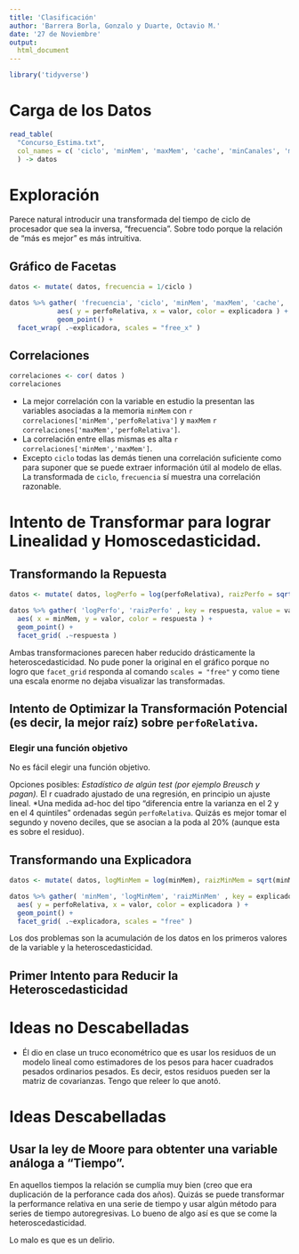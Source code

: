 ```yaml
---
title: 'Clasificación'
author: 'Barrera Borla, Gonzalo y Duarte, Octavio M.'
date: '27 de Noviembre'
output:
  html_document
---
```


```r
library('tidyverse')
```

# Carga de los Datos

```r
read_table(
  "Concurso_Estima.txt",
  col_names = c( 'ciclo', 'minMem', 'maxMem', 'cache', 'minCanales', 'maxCanales', 'perfoRelativa' ),
  ) -> datos
```

# Exploración

Parece natural introducir una transformada del tiempo de ciclo de procesador que sea la inversa, "frecuencia". Sobre todo porque la relación de "más es mejor" es más intruitiva.

## Gráfico de Facetas

```r
datos <- mutate( datos, frecuencia = 1/ciclo )

datos %>% gather( 'frecuencia', 'ciclo', 'minMem', 'maxMem', 'cache', 'minCanales', 'maxCanales', key = explicadora, value = valor  ) %>% ggplot() +
            aes( y = perfoRelativa, x = valor, color = explicadora ) +
            geom_point() +
  facet_wrap( .~explicadora, scales = "free_x" )
```

## Correlaciones

```r
correlaciones <- cor( datos )
correlaciones
```

* La mejor correlación con la variable en estudio la presentan las variables asociadas a la memoria `minMem` con `r correlaciones['minMem','perfoRelativa']` y `maxMem` `r correlaciones['maxMem','perfoRelativa']`.
* La correlación entre ellas mismas es alta `r correlaciones['minMem','maxMem']`.
* Excepto `ciclo` todas las demás tienen una correlación suficiente como para suponer que se puede extraer información útil al modelo de ellas. La transformada de `ciclo`, `frecuencia` sí muestra una correlación razonable. 


# Intento de Transformar para lograr Linealidad y Homoscedasticidad.

## Transformando la Repuesta

```r
datos <- mutate( datos, logPerfo = log(perfoRelativa), raizPerfo = sqrt(perfoRelativa) )

datos %>% gather( 'logPerfo', 'raizPerfo' , key = respuesta, value = valor  ) %>%  ggplot() +
  aes( x = minMem, y = valor, color = respuesta ) +
  geom_point() +
  facet_grid( .~respuesta )
```

Ambas transformaciones parecen haber reducido drásticamente la heteroscedasticidad. No pude poner la original en el gráfico porque no logro que `facet_grid` responda al comando `scales = "free"` y como tiene una escala enorme no dejaba visualizar las transformadas. 


## Intento de Optimizar la Transformación Potencial (es decir, la mejor raíz) sobre `perfoRelativa`.

### Elegir una función objetivo

No es fácil elegir una función objetivo. 

Opciones posibles:
*Estadístico de algún test (por ejemplo Breusch y pagan).
*El r cuadrado ajustado de una regresión, en principio un ajuste lineal.
*Una medida ad-hoc del tipo "diferencia entre la varianza en el 2 y en el 4 quintiles" ordenadas según `perfoRelativa`. Quizás es mejor tomar el segundo y noveno deciles, que se asocian a la poda al 20% (aunque esta es sobre el residuo).



## Transformando una Explicadora

```r
datos <- mutate( datos, logMinMem = log(minMem), raizMinMem = sqrt(minMem) )

datos %>% gather( 'minMem', 'logMinMem', 'raizMinMem' , key = explicadora, value = valor  ) %>% dplyr::select( one_of('perfoRelativa','explicadora','valor') ) %>% ggplot() +
  aes( y = perfoRelativa, x = valor, color = explicadora ) +
  geom_point() +
  facet_grid( .~explicadora, scales = "free" )
```


Los dos problemas son la acumulación de los datos en los primeros valores de la variable y la heteroscedasticidad. 

## Primer Intento para Reducir la Heteroscedasticidad


# Ideas no Descabelladas

* Él dio en clase un truco econométrico que es usar los residuos de un modelo lineal como estimadores de los pesos para hacer cuadrados pesados ordinarios pesados. Es decir, estos residuos pueden ser la matriz de covarianzas. Tengo que releer lo que anotó. 

# Ideas Descabelladas

## Usar la ley de Moore para obtenter una variable análoga a "Tiempo".

En aquellos tiempos la relación se cumplía muy bien (creo que era duplicación de la perforance cada dos años). Quizás se puede transformar la performance relativa en una serie de tiempo y usar algún método para series de tiempo autoregresivas. 
Lo bueno de algo así es que se come la heteroscedasticidad. 

Lo malo es que es un delirio. 
